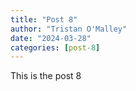 ```yaml
---
title: "Post 8"
author: "Tristan O'Malley"
date: "2024-03-28"
categories: [post-8]
---
```


This is the post 8
